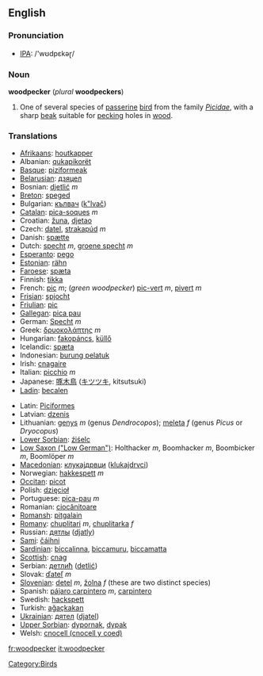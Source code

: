 ==English==

===Pronunciation===
*[[w:IPA|IPA]]: /'wʊdpɛkəɽ/

===Noun===
'''woodpecker''' (''plural'' '''woodpeckers''')

# One of several species of [[passerine]] [[bird]] from the family ''[[Picidae]]'', with a sharp [[beak]] suitable for [[peck]]ing holes in [[wood]].

===Translations===
{{top}}
*[[Afrikaans]]: [[houtkapper]]
*Albanian: [[qukapikorët]]
*[[Basque]]: [[piziformeak]]
*[[Belarusian]]: [[дзяцел]]
*Bosnian: [[djetlić]] ''m''
*[[Breton]]: [[speged]]
*Bulgarian: [[кълвач]] ([[k"lvač]])
*[[Catalan]]: [[pica-soques]] ''m''
*Croatian: [[žuna]], [[djetao]]
*Czech: [[datel]], [[strakapúd]] ''m''
*Danish: [[spætte]]
*Dutch: [[specht]] ''m'', [[groene specht]] ''m''
*[[Esperanto]]: [[pego]]
*[[Estonian]]: [[rähn]]
*[[Faroese]]: [[spæta]]
*Finnish: [[tikka]]
*French: [[pic]] ''m''; (''green woodpecker'') [[pic-vert]] ''m'', [[pivert]] ''m''
*[[Frisian]]: [[spjocht]]
*[[Friulian]]: [[pic]]
*[[Gallegan]]: [[pica pau]]
*German: [[Specht]] ''m''
*Greek: [[δρυοκολάπτης]] ''m''
*Hungarian: [[fakopáncs]], [[küllő]]
*Icelandic: [[spæta]]
*Indonesian: [[burung pelatuk]]
*Irish: [[cnagaire]]
*Italian: [[picchio]] ''m''
*Japanese: [[啄木鳥]] ([[キツツキ]], kitsutsuki)
*[[Ladin]]: [[becalen]]
{{mid}}
*Latin: [[Piciformes]]
*Latvian: [[dzenis]]
*Lithuanian: [[genys]] ''m'' (genus ''Dendrocopos''); [[meleta]] ''f'' (genus ''Picus'' or ''Dryocopus'')
*[[Lower Sorbian]]: [[źiśelc]]
*[[Low Saxon ("Low German")]]: Holthacker ''m'', Boomhacker ''m'', Boombicker ''m'', Boomlöper ''m''
*[[Macedonian]]: [[клукаjдрвци]] ([[klukajdrvci]])
*Norwegian: [[hakkespett]] ''m''
*[[Occitan]]: [[picot]]
*Polish: [[dzięcioł]]
*Portuguese: [[pica-pau]] ''m''
*Romanian: [[ciocănitoare]]
*[[Romansh]]: [[pitgalain]]
*[[Romany]]: [[chuplitari]] ''m'', [[chuplitarka]] ''f''
*Russian: [[дятлы]] ([[djatly]]) '' ''
*[[Sami]]: [[čáihni]]
*[[Sardinian]]: [[biccalinna]], [[biccamuru]], [[biccamatta]]
*[[Scottish]]: [[cnag]]
*Serbian: [[детлић]] ([[detlić]])
*Slovak: [[ďateľ]] ''m''
*[[Slovenian]]: [[detel]] ''m'', [[žolna]] ''f'' (these are two distinct species)
*Spanish: [[pájaro carpintero]] ''m'', [[carpintero]] {{m}}
*Swedish: [[hackspett]]
*Turkish: [[ağaçkakan]]
*[[Ukrainian]]: [[дятел]] ([[djatel]])
*[[Upper Sorbian]]: [[dypornak]], [[dypak]]
*Welsh: [[cnocell (cnocell y coed)]]
{{bottom}}

[[Category:Birds]]

[[fr:woodpecker]]
[[it:woodpecker]]